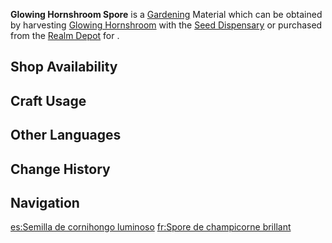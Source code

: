 {{Item Infobox
|id           = 130038
|image        = Item Glowing Hornshroom Spore.png
|type         = Gardening Materials
|group        = Jade Field
|invCategory  = Seed Dispensary
|description  = A seed obtained from the [[Seed Dispensary]]. A quality seed full of life, just waiting to be planted in the fields of the Realm Within. After some time, it will grow into [[Glowing Hornshroom]].
|source1      = Harvesting [[Glowing Hornshroom]] with the [[Seed Dispensary]]
|source2      = [[Serenitea Pot/Realm Depot|Realm Depot]]
}}
'''Glowing Hornshroom Spore''' is a [[Gardening]] Material which can be obtained by harvesting [[Glowing Hornshroom]] with the [[Seed Dispensary]] or purchased from the [[Realm Depot]] for {{Item|Realm Currency|30|x=5}}.

==Shop Availability==
{{Shop Availability|currency=Realm Currency}}

==Craft Usage==
{{Craft Usage}}

==Other Languages==
{{Other Languages|default_hidden=1
|en      = Glowing Hornshroom Spore
|zhs     = 「微光角菌」的孢子
|zhs_rm  = 
|zht     = 「微光角菌」的孢子
|zht_rm  = 
|ja      = 「蛍光ツノキノコ」の胞子
|ja_rm   = "Keikou Shino-kinoko" no Houshi
|ko      = 「형광 뿔버섯」 포자
|es      = Espora de cornihongo luminoso
|fr      = Spore de champicorne brillant
|ru      = Споры мерцающего рогатого гриба
|th      = Glowing Hornshroom Spore
|vi      = Bào Tử Nấm Sừng Phát Sáng
|de      = Leuchthornpilzspore
|id      = Glowing Hornshroom Spore
|pt      = Esporo de Cogumelo Brilhante
|tr      = Parlak Boynuz Mantarı Sporu
|it      = Spora di Cornofungo luminoso
}}

==Change History==
{{Change History|5.2}}

==Navigation==
{{Material Navbox|Gardening Materials}}

[[es:Semilla de cornihongo luminoso]]
[[fr:Spore de champicorne brillant]]